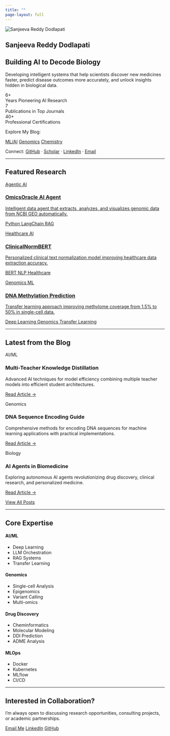 ```yaml
---
title: ""
page-layout: full
---
```


::: {.hero-section}
<div class="container">
<div class="hero-profile-badge">
<img src="Profile.jpeg" alt="Sanjeeva Reddy Dodlapati" class="profile-image">
</div>

<div class="row">
<div class="col-md-10 col-lg-9">

# Sanjeeva Reddy Dodlapati

## Building AI to Decode Biology

<p class="lead">
Developing intelligent systems that help scientists discover new medicines faster, predict disease outcomes more accurately, and unlock insights hidden in biological data.
</p>

<div class="hero-stats">
<div class="stat">
  <div class="stat-value">6+</div>
  <div class="stat-label">Years Pioneering AI Research</div>
</div>
<div class="stat">
  <div class="stat-value">7</div>
  <div class="stat-label">Publications in Top Journals</div>
</div>
<div class="stat">
  <div class="stat-value">40+</div>
  <div class="stat-label">Professional Certifications</div>
</div>
</div>

<div class="hero-blog-section">
<p class="blog-section-label">Explore My Blog:</p>
<div class="blog-category-buttons">
[<i class="bi bi-robot"></i> ML/AI](ml-blog.html){.btn .btn-blog-category}
[<i class="bi bi-dna"></i> Genomics](genomics-blog.html){.btn .btn-blog-category}
[<i class="bi bi-cpu"></i> Chemistry](chemistry-blog.html){.btn .btn-blog-category}
</div>
</div>

<div class="hero-social-links">
<span class="social-label">Connect:</span>
[<i class="bi bi-github"></i> GitHub](https://github.com/SanjeevaRDodlapati){.social-link}
<span class="social-separator">·</span>
[<i class="bi bi-mortarboard"></i> Scholar](https://scholar.google.com){.social-link}
<span class="social-separator">·</span>
[<i class="bi bi-linkedin"></i> LinkedIn](https://www.linkedin.com/in/sanjeeva-reddy-dodlapati-ab4ab490/){.social-link}
<span class="social-separator">·</span>
[<i class="bi bi-envelope"></i> Email](mailto:sdodl001@odu.edu){.social-link}
</div>

</div>
</div>
</div>
:::

---

::: {.section-featured}
## Featured Research

<div class="row">
<div class="col-lg-4">
<a href="https://github.com/sdodlapa/OmicsOracle" class="feature-card-link" target="_blank" rel="noopener">
<div class="feature-card">
<div class="feature-category category-ai"><i class="bi bi-robot"></i> Agentic AI</div>
<h3>OmicsOracle AI Agent</h3>
<p>Intelligent data agent that extracts, analyzes, and visualizes genomic data from NCBI GEO automatically.</p>
<div class="feature-tags">
<span class="tag">Python</span>
<span class="tag">LangChain</span>
<span class="tag">RAG</span>
</div>
</div>
</a>
</div>

<div class="col-lg-4">
<a href="https://github.com/SanjeevaRDodlapati/Clinical-Text-Norm-BERT" class="feature-card-link" target="_blank" rel="noopener">
<div class="feature-card">
<div class="feature-category category-healthcare"><i class="bi bi-heart-pulse"></i> Healthcare AI</div>
<h3>ClinicalNormBERT</h3>
<p>Personalized clinical text normalization model improving healthcare data extraction accuracy.</p>
<div class="feature-tags">
<span class="tag">BERT</span>
<span class="tag">NLP</span>
<span class="tag">Healthcare</span>
</div>
</div>
</a>
</div>

<div class="col-lg-4">
<a href="https://github.com/SanjeevaRDodlapati/Dev-MetTL" class="feature-card-link" target="_blank" rel="noopener">
<div class="feature-card">
<div class="feature-category category-genomics"><i class="bi bi-dna"></i> Genomics ML</div>
<h3>DNA Methylation Prediction</h3>
<p>Transfer learning approach improving methylome coverage from 1.5% to 50% in single-cell data.</p>
<div class="feature-tags">
<span class="tag">Deep Learning</span>
<span class="tag">Genomics</span>
<span class="tag">Transfer Learning</span>
</div>
</div>
</a>
</div>
</div>
:::

---

::: {.section-posts}
## Latest from the Blog

<div class="row">
<div class="col-lg-4">
<div class="post-card">
<div class="post-category category-ml">AI/ML</div>
<h3>Multi-Teacher Knowledge Distillation</h3>
<p>Advanced AI techniques for model efficiency combining multiple teacher models into efficient student architectures.</p>
<a href="multi-teacher-knowledge-distillation.html" class="post-link">Read Article →</a>
</div>
</div>

<div class="col-lg-4">
<div class="post-card">
<div class="post-category category-genomics">Genomics</div>
<h3>DNA Sequence Encoding Guide</h3>
<p>Comprehensive methods for encoding DNA sequences for machine learning applications with practical implementations.</p>
<a href="dna-sequence-encoding-guide.html" class="post-link">Read Article →</a>
</div>
</div>

<div class="col-lg-4">
<div class="post-card">
<div class="post-category category-biology">Biology</div>
<h3>AI Agents in Biomedicine</h3>
<p>Exploring autonomous AI agents revolutionizing drug discovery, clinical research, and personalized medicine.</p>
<a href="AI_agents_BioMed.html" class="post-link">Read Article →</a>
</div>
</div>
</div>

<div class="text-center mt-4">
[View All Posts](blog.html){.btn .btn-primary}
</div>
:::

---

::: {.section-expertise}
## Core Expertise

<div class="row">
<div class="col-md-3">
<div class="expertise-card">
<h4>AI/ML</h4>
<ul>
<li>Deep Learning</li>
<li>LLM Orchestration</li>
<li>RAG Systems</li>
<li>Transfer Learning</li>
</ul>
</div>
</div>

<div class="col-md-3">
<div class="expertise-card">
<h4>Genomics</h4>
<ul>
<li>Single-cell Analysis</li>
<li>Epigenomics</li>
<li>Variant Calling</li>
<li>Multi-omics</li>
</ul>
</div>
</div>

<div class="col-md-3">
<div class="expertise-card">
<h4>Drug Discovery</h4>
<ul>
<li>Cheminformatics</li>
<li>Molecular Modeling</li>
<li>DDI Prediction</li>
<li>ADME Analysis</li>
</ul>
</div>
</div>

<div class="col-md-3">
<div class="expertise-card">
<h4>MLOps</h4>
<ul>
<li>Docker</li>
<li>Kubernetes</li>
<li>MLflow</li>
<li>CI/CD</li>
</ul>
</div>
</div>
</div>
:::

---

::: {.section-cta .text-center}
<div class="container">
<h2>Interested in Collaboration?</h2>
<p class="lead">I'm always open to discussing research opportunities, consulting projects, or academic partnerships.</p>
<div class="cta-buttons">
[Email Me](mailto:sdodl001@odu.edu){.btn .btn-primary .btn-lg .me-2}
[LinkedIn](https://www.linkedin.com/in/sanjeeva-reddy-dodlapati-ab4ab490/){.btn .btn-outline-primary .btn-lg .me-2}
[GitHub](https://github.com/SanjeevaRDodlapati){.btn .btn-outline-secondary .btn-lg}
</div>
</div>
:::
